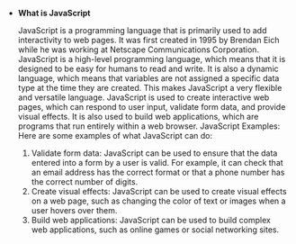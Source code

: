 - **What is JavaScript**

  JavaScript is a programming language that is primarily used to add interactivity to web pages. It was first created in 1995 by Brendan Eich while he was working at Netscape Communications Corporation.
  JavaScript is a high-level programming language, which means that it is designed to be easy for humans to read and write. It is also a dynamic language, which means that variables are not assigned a specific data type at the time they are created. This makes JavaScript a very flexible and versatile language.
  JavaScript is used to create interactive web pages, which can respond to user input, validate form data, and provide visual effects. It is also used to build web applications, which are programs that run entirely within a web browser.
  JavaScript Examples:
  Here are some examples of what JavaScript can do:

  1. Validate form data: JavaScript can be used to ensure that the data entered into a form by a user is valid. For example, it can check that an email address has the correct format or that a phone number has the correct number of digits.
  2. Create visual effects: JavaScript can be used to create visual effects on a web page, such as changing the color of text or images when a user hovers over them.
  3. Build web applications: JavaScript can be used to build complex web applications, such as online games or social networking sites.
